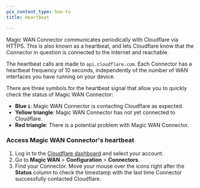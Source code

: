 ```yaml
---
pcx_content_type: how-to
title: Heartbeat

---
```


Magic WAN Connector communicates periodically with Cloudflare via HTTPS. This is also known as a heartbeat, and lets Cloudflare know that the Connector in question is connected to the Internet and reachable.

The heartbeat calls are made to `api.cloudflare.com`. Each Connector has a heartbeat frequency of 10 seconds, independently of the number of WAN interfaces you have running on your device.

There are three symbols for the heartbeat signal that allow you to quickly check the status of Magic WAN Connector:

- **Blue `i`**: Magic WAN Connector is contacting Cloudflare as expected.
- **Yellow triangle**: Magic WAN Connector has not yet connected to Cloudflare.
- **Red triangle**: There is a potential problem with Magic WAN Connector.

### Access Magic WAN Connector's heartbeat

1. Log in to the [Cloudflare dashboard](https://dash.cloudflare.com/) and select your account.
2. Go to **Magic WAN** > **Configuration** > **Connectors**.
3. Find your Connector. Move your mouse over the icons right after the **Status** column to check the timestamp with the last time Connector successfully contacted Cloudflare.

